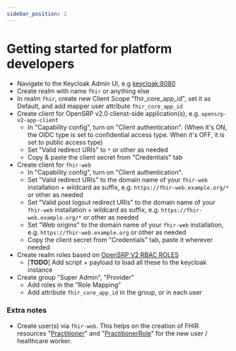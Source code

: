 ```yaml
---
sidebar_position: 2
---
```


# Getting started for platform developers

- Navigate to the Keycloak Admin UI, e.g [keycloak:8080](http://keycloak:8080)
- Create realm with name `fhir` or anything else
- In realm `fhir`, create new Client Scope "fhir_core_app_id", set it as Default, and add mapper user attribute `fhir_core_app_id`
- Create client for OpenSRP v2.0 clienst-side application(s), e.g. `opensrp-v2-app-client`
  - In "Capability config", turn on "Client authentication". (When it's ON, the OIDC type is set to confidential access type. When it's OFF, it is set to public access type)
  - Set "Valid redirect URIs" to `*` or other as needed
  - Copy & paste the client secret from "Credentials" tab
- Create client for `fhir-web`
  - In "Capability config", turn on "Client authentication".
  - Set "Valid redirect URIs" to the domain name of your `fhir-web` installation + wildcard as suffix, e.g. `https://fhir-web.example.org/*` or other as needed
  - Set "Valid post logout redirect URIs" to the domain name of your `fhir-web` installation + wildcard as suffix, e.g. `https://fhir-web.example.org/*` or other as needed
  - Set "Web origins" to the domain name of your `fhir-web` installation, e.g. `https://fhir-web.example.org` or other as needed
  - Copy the client secret from "Credentials" tab, paste it wherever needed
- Create realm roles based on [OpenSRP V2 RBAC ROLES](https://docs.google.com/document/d/1MEw41Rtfdmos9gqqDamQ31_Y58E8Thgo_8i9UXD8ET4/edit)
  - [**TODO**] Add script + payload to load all these to the keycloak instance
- Create group "Super Admin", "Provider"
  - Add roles in the "Role Mapping"
  - Add attribute `fhir_core_app_id` in the group, or in each user

### Extra notes

- Create user(s) via `fhir-web`. This helps on the creation of FHIR resources "[Practitioner](http://hl7.org/fhir/R4/practitioner.html)" and "[PractitionerRole](http://hl7.org/fhir/R4/practitionerrole.html)" for the new user / healthcare worker.
